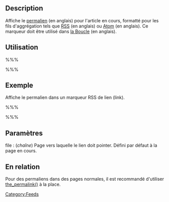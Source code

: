 {{French Header}}
== Description ==

Affiche le [[Glossary#Permalink|permalien]] (en anglais) pour l'article en cours, formatté pour les fils d'aggrégation tels que [[Glossary#RSS|RSS]] (en anglais) ou [[Glossary#Atom|Atom]] (en anglais). Ce marqueur doit être utilisé dans [[The_Loop|la Boucle]] (en anglais).

== Utilisation ==

%%% <?php permalink_single_rss('file'); ?> %%%

== Exemple ==

Affiche le permalien dans un marqueur RSS de lien (link).

%%% <link><?php permalink_single_rss(); ?></link> %%%

== Paramètres ==

; file : (''chaîne'') Page vers laquelle le lien doit pointer. Défini par défaut à la page en cours.

== En relation ==
Pour des permaliens dans des pages normales, il est recommandé d'utiliser [[fr:Marqueurs_de_Modele/the_permalink|the_permalink()]] à la place.

{{Permalien Marqueurs}}

[[Category:Feeds]]